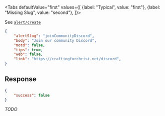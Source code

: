 <Tabs
    defaultValue="first"
    values={[
        {label: "Typical", value: "first"},
        {label: "Missing Slug", value: "second"},
    ]}>
<TabItem value="first">

See [`alert/create`](create)

</TabItem>
<TabItem value="second">

```json
{
    "alertSlug": "joinCommunityDiscord",
    "body": "Join our community Discord",
    "motd": false,
    "tips": true,
    "web": false,
    "link": "https://craftingforchrist.net/discord",
}
```

## Response

```json
{
    "success": false
}
```

*TODO*

</TabItem>
</Tabs>
